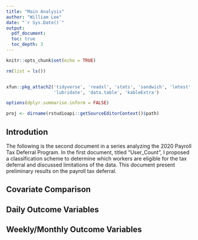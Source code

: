 ```yaml
---
title: "Main Analysis"
author: "William Lee"
date: "`r Sys.Date()`"
output: 
  pdf_document:
  toc: true
  toc_depth: 3
---
```


```r
knitr::opts_chunk$set(echo = TRUE)

rm(list = ls())


xfun::pkg_attach2('tidyverse', 'readxl', 'stats', 'sandwich', 'lmtest', 'ivreg', 'knitr', 
                  'lubridate', 'data.table', 'kableExtra')

options(dplyr.summarise.inform = FALSE)

proj <- dirname(rstudioapi::getSourceEditorContext()$path)

```

## Introdution

The following is the second document in a series analyzing the 2020 Payroll Tax Deferral Program. In the first document, titled "User_Count", I proposed a classification scheme to determine which workers are eligible for the tax deferral and discussed limitations of the data. This document present preliminary results on the payroll tax deferral.  

## Covariate Comparison

## Daily Outcome Variables

## Weekly/Monthly Outcome Variables


